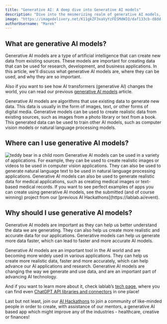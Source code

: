 ```yaml
---
title: "Generative AI: A deep dive into Generative AI models"
description: "Dive into the mesmerizing realm of generative AI models, unveiling their captivating capabilities and why they're essential to elevate your endeavors!"
image: "https://imagedelivery.net/K11gkZF3xaVyYzFESMdWIQ/daf133cb-d8dd-4f38-26b8-7e5abf6dd400/full"
authorUsername: "Marek"
---
```


## What are generative AI models?

Generative AI models are a type of artificial intelligence that can create new data from existing sources. These models are important for creating data that can be used for research, development, and business applications. In this article, we'll discuss what generative AI models are, where they can be used, and why they are so important.

Also if you want to see how AI transformers (generative AI) changes the world, you can read our previous [generative AI models](https://lablab.ai/blog/generative-ai-ai-transformers) article.

Generative AI models are algorithms that use existing data to generate new data. This data is usually in the form of images, text, or other forms of digital media. Generative models can be used to create realistic data from existing sources, such as images from a photo library or text from a book. This generated data can be used to train other AI models, such as computer vision models or natural language processing models.


## Where can I use generative AI models?
<Img src="https://imagedelivery.net/K11gkZF3xaVyYzFESMdWIQ/1bb159ac-d7b0-4d07-5460-39e23c0b5600/full" alt="teddy bear in a child room" />
Generative AI models can be used in a variety of applications. For example, they can be used to create realistic images or videos to be used in computer vision applications. They can also be used to generate natural language text to be used in natural language processing applications. Generative AI models can also be used to generate realistic data for medical applications, such as creating medical images or text-based medical records. If you want to see perfect examples of apps you can create using generative AI models, see the submitted (and of course winning) project from our [previous AI Hackathons](https://lablab.ai/event).


## Why should I use generative AI models?

Generative AI models are important as they can help us better understand the data we are generating. They can also help us create more realistic and accurate data for our applications. Generative models can help us generate more data faster, which can lead to faster and more accurate AI models.

Generative AI models are an important tool in the AI world and are becoming more widely used in various applications. They can help us create more realistic data, faster and more accurately, which can help advance our AI applications and research. Generative AI models are changing the way we generate and use data, and are an important part of advancing AI technology.

And if you want to learn more about it, check lablab’s [tech page](https://lablab.ai/tech), where you can find even [ChatGPT API libraries and connectors](https://lablab.ai/tech/openai/chatgpt) in one place!

Last but not least, join our [AI Hackathons](https://lablab.ai/event) to join a community of like-minded people in order to create, with assistance of our mentors, a generative AI based app which might improve any of the industries - healthcare, creative or finances!
